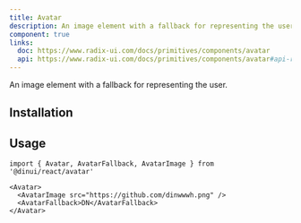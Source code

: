 ```yaml
---
title: Avatar
description: An image element with a fallback for representing the user.
component: true
links:
  doc: https://www.radix-ui.com/docs/primitives/components/avatar
  api: https://www.radix-ui.com/docs/primitives/components/avatar#api-reference
---
```


An image element with a fallback for representing the user.


<Example path="ui/avatar-demo" />

## Installation


<InstallationGuide path="ui/avatar" />

## Usage

```tsx
import { Avatar, AvatarFallback, AvatarImage } from '@dinui/react/avatar'
```

```tsx
<Avatar>
  <AvatarImage src="https://github.com/dinwwwh.png" />
  <AvatarFallback>DN</AvatarFallback>
</Avatar>
```
